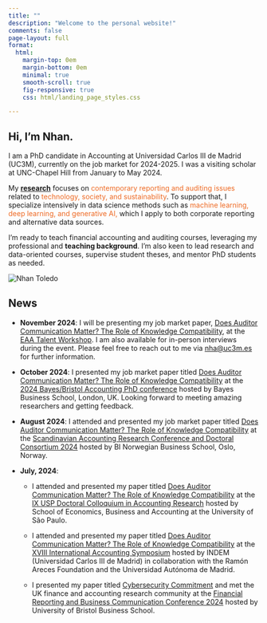 ```yaml
---
title: ""
description: "Welcome to the personal website!"
comments: false
page-layout: full
format:
  html: 
    margin-top: 0em
    margin-bottom: 0em
    minimal: true
    smooth-scroll: true
    fig-responsive: true
    css: html/landing_page_styles.css

---
```


::: {.column-screen}
::: {.hero-container}

::: {.hero-content}
# Hi, I'm <span class="gradient_text">Nhan</span>.

I am a PhD candidate in Accounting at Universidad Carlos III de Madrid (UC3M), currently on the job market for 2024-2025. I was a visiting scholar at UNC-Chapel Hill from January to May 2024.

My <span class="gradient_text"><strong><a href="research/index.html" style="color: inherit; text-decoration: none; text-decoration: underline;">research</a></strong></span> focuses on <span style="color: #EE6A24;">contemporary reporting and auditing issues</span> related to <span style="color: #EE6A24;">technology, society, and sustainability</span>. To support that, I specialize intensively in data science methods such as <span style="color: #EE6A24;">machine learning, deep learning, and generative AI,</span>  which I apply to both corporate reporting and alternative data sources.

I'm ready to teach financial accounting and auditing courses, leveraging my professional and <span class="gradient_text"><strong><a href="teaching/index.html" style="color: inherit; text-decoration: none;">teaching background</a></strong></span>. I'm also keen to lead research and data-oriented courses, supervise student theses, and mentor PhD students as needed.

:::

::: {.hero-image}
![](img/nhan_toledo.png){alt="Nhan Toledo"}
:::

:::
:::

:::{#news}
## News
- **November 2024**: I will be presenting my job market paper, [Does Auditor Communication Matter? The Role of Knowledge Compatibility](research/index.html), at the [EAA Talent Workshop](https://eaa-jobmarket.ie.edu/). I am also available for in-person interviews during the event. Please feel free to reach out to me via <a href="mailto:nha@uc3m.es">nha@uc3m.es</a> for further information.

- **October 2024**: I presented my job market paper titled [Does Auditor Communication Matter? The Role of Knowledge Compatibility](research/index.html) at the [2024 Bayes/Bristol Accounting PhD conference](https://www.bayes.city.ac.uk/faculties-and-research/centres/cefarr/2024-accounting-phd-conference) hosted by Bayes Business School, London, UK. Looking forward to meeting amazing researchers and getting feedback.

- **August 2024**: I attended and presented my job market paper titled [Does Auditor Communication Matter? The Role of Knowledge Compatibility](research/index.html) at the [Scandinavian Accounting Research Conference and Doctoral Consortium 2024](https://www.bi.edu/about-bi/events/2024/august/the-scandinavian-accounting-research-conference-and-doctoral-consortium-2024/) hosted by BI Norwegian Business School, Oslo, Norway. 

- **July, 2024**: 
  - I attended and presented my paper titled [Does Auditor Communication Matter? The Role of Knowledge Compatibility](research/index.html) at the [IX USP Doctoral Colloquium in Accounting Research](https://www.fea.usp.br/sites/default/files/arquivos/anexos/ix_usp_doctoral_consortium_-_call_for_projects_2024-03-11.pdf) hosted by School of Economics, Business and Accounting at the University of São Paulo.

  - I attended and presented my paper titled [Does Auditor Communication Matter? The Role of Knowledge Compatibility](research/index.html) at the [XVIII International Accounting Symposium](https://indem.uc3m.es/en/evento/d/53/xviii-international-research-symposium-for-accounting-academics) hosted by INDEM (Universidad Carlos III de Madrid) in collaboration with the Ramón Areces Foundation and the Universidad Autónoma de Madrid.

  - I presented my paper titled [Cybersecurity Commitment](research/index.html) and met the UK finance and accounting research community at the [Financial Reporting and Business Communication Conference 2024](https://www.bristol.ac.uk/business-school/research/events/2024/financial-reporting-and-business-communication-conference-2024.html) hosted by University of Bristol Business School. 
:::
